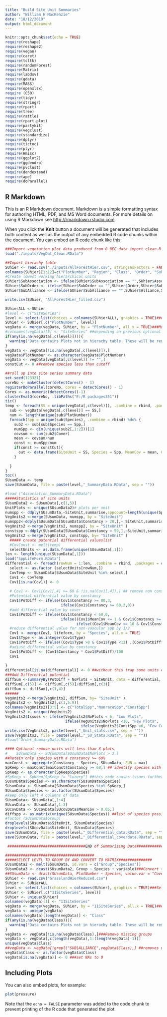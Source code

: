 ```yaml
---
title: "Build Site Unit Summaries"
author: "William H MacKenzie"
date: "18/12/2019"
output: html_document
---
```


```r
knitr::opts_chunk$set(echo = TRUE)
require(reshape)
require(reshape2)
require(vegan)
require(caret)
require(tcltk)
require(randomForest)
require(Matrix)
require(labdsv)
require(gdata)
require(MASS)
require(openxlsx)
require (C50)
require(tidyr)
require(stringr)
require(rpart)
require(tree)
require(rattle)
require(rpart.plot)
require(partykit)
require(vegclust)
require(standardize)
require(dplyr)
require(tictoc)
require(plyr)
require(Hmisc)
require(ggplot2)
require(ggdendro)
require(pvclust)
require(dendextend)
require(ape)
require(doParallel)
```

## R Markdown

This is an R Markdown document. Markdown is a simple formatting syntax for authoring HTML, PDF, and MS Word documents. For more details on using R Markdown see <http://rmarkdown.rstudio.com>.

When you click the **Knit** button a document will be generated that includes both content as well as the output of any embedded R code chunks within the document. You can embed an R code chunk like this:

```r
###Import vegetation plot data produced from 0_BEC_data_import_clean.R script
load("./inputs/VegDat_Clean.RData")

##Import hierachy table
SUhier <- read.csv("./inputs/AllForestHier.csv", stringsAsFactors = FALSE)
colnames(SUhier)[1:12]=c("PlotNumber", "Region", "Class", "Order", "SubOrder", "Alliance", "SubAlliance", "Association", "SubAssociation", "Facies", "Working", "SiteSeries")
#Create lowest working hierarchical units
SUhier$SubAssociation <- ifelse(SUhier$SubAssociation == "",SUhier$Association,SUhier$SubAssociation) ##if SubAssoc blank, fill with Association
SUhier$SubOrder <- ifelse(SUhier$SubOrder == "",SUhier$Order,SUhier$SubOrder)
SUhier$SubAlliance <- ifelse(SUhier$SubAlliance == "",SUhier$Alliance,SUhier$SubAlliance)

write.csv(SUhier, "AllForestHier_filled.csv")
```

```r
SUhierALL <-SUhier
#level <- c("SiteSeries")
level <- select.list(choices = colnames(SUhierALL), graphics = TRUE)###Must select SiteSeries as level for now
SUhier <- SUhier[,c("PlotNumber", level)]
vegData <- merge(vegData, SUhier, by = "PlotNumber", all.x = TRUE)###Must select SiteSeries as level for now
#colnames(vegData)[5] <- "SiteSeries" ##depending on previous optional runs the column number will need to be changed
if(any(is.na(vegData[,c(level)]))){
  warning("Data contains Plots not in hierachy table. These will be removed.")
}
vegData <- vegData[!is.na(vegData[,c(level)]),]
vegData$PlotNumber <- as.character(vegData$PlotNumber)
vegData <- vegData[vegData[,c(level)] != "",]
constCut <- 0 ##remove species less than cutoff

##roll up into site series summary data
set.seed(123321)
coreNo <- makeCluster(detectCores() - 1)
registerDoParallel(coreNo, cores = detectCores() - 1)
Cores <- as.numeric(detectCores()-1)
clusterEvalQ(coreNo, .libPaths("E:/R packages351"))
tic()
temp <- foreach(SS = unique(vegData[,c(level)]), .combine = rbind, .packages = "foreach") %dopar% {
  sub <- vegData[vegData[,c(level)] == SS,]
  num <- length(unique(sub$PlotNumber))
  foreach(Spp = unique(sub$Species), .combine = rbind) %do% {
    sub2 <- sub[sub$Species == Spp,]
    numSpp <- dim(unique(sub2[,1:2]))[1]
    covsum <- sum(sub2$Cover)
    mean <- covsum/num
    const <- numSpp/num
    if(const >= constCut){
      out <- data.frame(SiteUnit = SS, Species = Spp, MeanCov = mean, Constancy = const*100, NoPlots = num)
    }
    
  }
}
toc()
SUsumData <- temp
save(SUsumData, file = paste(level,"_SummaryData.RData", sep = ""))

```

```r
#load ("Association_SummaryData.RData")
#####Statistics of site units
SUsumData2 <- SUsumData[,c(1,5)]
UnitPlots <- unique(SUsumData2)# plots per unit
numspp <- ddply(SUsumData,~SiteUnit,summarise,sppcount=length(unique(Species))) # number of species per unit
VegUnits2 <-merge(SUsumData, numspp, by = "SiteUnit")
numspp2<-ddply(SUsumData[SUsumData$Constancy > 20,],~ SiteUnit,summarise,sppcount=length(unique(Species))) # number of non-accidental species per unit
VegUnits2 <-merge(VegUnits2, numspp2, by = "SiteUnit" )
constspp <-ddply(SUsumData[SUsumData$Constancy > 59,],~SiteUnit,summarise,sppcount=length(unique(Species))) # number of constant species per unit
VegUnits2 <-merge(VegUnits2, constspp, by= "SiteUnit" )
  ##### create potential differential valueslist
  #CovConst <- melt(temp)
  selectUnits <- as.data.frame(unique(SUsumData[,1]))
len <- length(unique(SUsumData[,1]))
load("SppLifeForm.RData")
differential <- foreach(rowNum = 1:len, .combine = rbind, .packages = c("foreach","reshape2")) %dopar% {
  select <- as.factor (selectUnits[rowNum,])
  CovTemp <- SUsumData[SUsumData$SiteUnit %in% select,]
  Cov1 <- CovTemp
  Cov1[is.na(Cov1)] <- 0
  
  # Cov1 <- Cov1[Cov1[,4] >= 60 & !is.na(Cov1[,4]),] ## remove non constant species
  #Potential differntial value by constancy
  Cov1$PotDiff <- ifelse(Cov1$Constancy >= 80,3,
                         ifelse(Cov1$Constancy >= 60,2,0))
  #add differential value by cover                                   
  Cov1$PotDiff <- ifelse(Cov1$Constancy < 60,0,
                         ifelse((Cov1$MeanCov <= 1 & Cov1$Constancy >= 60),(Cov1$PotDiff - 1),
                                ifelse((Cov1$MeanCov <= 10 & Cov1$Constancy >= 60),(Cov1$PotDiff),(Cov1$PotDiff + 7))))
  #reduce differential value for non-vascular spp by 1/2
  Cov1 <- merge(Cov1, lifeform, by = "Species", all.x = TRUE)
  Cov1$Type <- as.integer(Cov1$Type)
  Cov1$PotDiff <- ifelse((Cov1$Type >8 & Cov1$Type <12) ,(Cov1$PotDiff*0.5),(Cov1$PotDiff))
  #adjust differential value by constancy
  Cov1$PotDiff <- (Cov1$Constancy * Cov1$PotDiff)/100
  Cov1
  
}
differential[is.na(differential)] <- 0 ##without this trap some units end with N/A sum in summaryBy function
###Add Differential potential
diffSum <-summaryBy(PotDiff + NoPlots ~ SiteUnit, data = differential, FUN = c(length, sum))
diffSum[,c(5)] <- diffSum[,c(5)]/diffSum[,c(3)]
diffSum <- diffSum[,c(1,4)]
######
VegUnits2 <-merge(VegUnits2, diffSum, by= "SiteUnit" )
VegUnits2 <- VegUnits2[,c(1,5:9)]
colnames(VegUnits2)[3:5] <- c("TotalSpp","NonrareSpp","ConstSpp")
VegUnits2 <- unique(VegUnits2)
VegUnits2$Issues <- ifelse(VegUnits2$NoPlots < 6, "Low Plots", 
                           ifelse(VegUnits2$NoPlots <10, "Few Plots",
                                  ifelse(VegUnits2$ConstSpp <6, "Few Constants", "OK")))
write.csv(VegUnits2, paste(level,"_Unit_stats.csv", sep = ""))
save(VegUnits2, file = paste(level,"_SU_Stats.RData", sep = ""))
#load("Order_SummaryData.RData")
```

```r
#### Optional remove units will less than X plots
#    SUsumData <- SUsumData[SUsumData$NoPlots > 3,]
##Retain only species with a constancy >= 60%
maxConst <- aggregate(Constancy ~ Species, SUsumData, FUN = max)
SpKeep <- maxConst[maxConst$Constancy >= 60,] ## identify species with >60% constancy in at least one unit
SpKeep <- as.character(SpKeep$Species)
#SpKeep <- SpKeep[SpKeep != "luzu+p"] ##this code causes issues further down - possibly the + sign
SUsumData$Species <- as.character(SUsumData$Species)
SUsumData <- SUsumData[SUsumData$Species %in% SpKeep,]
SUsumData$Species <- as.factor(SUsumData$Species)
#keep only left 4 columns of data
SUsumData<- SUsumData[,1:4]
SUcovData <- SUsumData[,1:3]
SUcovData <- SUcovData[SUcovData$MeanCov > 0.05,]
diffspp <- as.matrix(unique(SUsumData$Species)) ##list of species possibly differential in at least one unit
#factor (SUsumData$Group)
droplevels(SUsumData$SiteUnit, SUsumData$Species)
droplevels(SUcovData$SiteUnit, SUcovData$Species)
save(SUsumData, file = paste(level,"_Differential_data.RData", sep = ""))
save(SUcovData, file = paste(level,"_Differential_coverdata.RData", sep = "")) ###to be used for site series cluster analysis

 ###################################END of Summarizing Data#################################################################

```


```r


########################################
#####SELECT LEVEL TO GROUP BY AND CONVERT TO MATRIX###############
SUsumData2 <- melt(SSsumData, id.vars = c("Group","Species"))
SUsumData3 <- dcast(SUsumData2, Group ~ Species + variable)###Convert to site by species matrix
##SUsumData <- dcast(SUsumData, PlotNumber ~ Species, value.var = "Cover", fun.aggregate = mean)
SUhier <- read.csv("GrasslandHierReduced.csv")
SUhier <- SUhierALL
level <- select.list(choices = colnames(SUhier), graphics = TRUE)###Select which level to test classification
SUhier <- SUhier[,c("11SiteSeries", level)]
SUhier <- unique(SUhier)
colnames(vegData)[1] <- "11SiteSeries"
vegData <- merge(vegData, SUhier, by = "11SiteSeries", all.x = TRUE)###Merge classification with matrix
vegData <- unique(vegData)
colnames(vegData)[length(vegData)] <- "Class"
if(any(is.na(vegData$Class))){
  warning("Data contains Plots not in hierachy table. These will be removed.")
}
vegData <- vegData[!is.na(vegData$Class),]###Remove missing groups
vegData <- vegData[,c(length(vegData),1:(length(vegData)-1))]
unique(vegData$Class)
##vegData <- vegData[!grepl("SUB|ALLIANCE",vegData$Class),] ##removes units from other classes
vegData$Class <- as.factor(vegData$Class)
vegData[is.na(vegData)] <- 0 ###set NAs to 0
```

## Including Plots

You can also embed plots, for example:

```r
plot(pressure)
```

Note that the `echo = FALSE` parameter was added to the code chunk to prevent printing of the R code that generated the plot.
